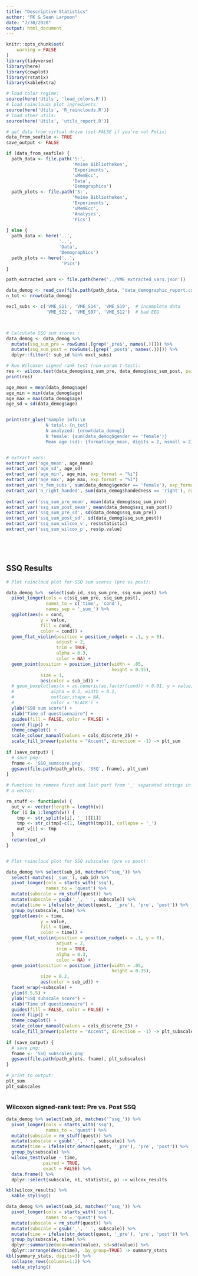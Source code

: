 ```yaml
---
title: "Descriptive Statistics"
author: "FK & Sean Larpoon"
date: "7/30/2020"
output: html_document
---
```


```r
knitr::opts_chunk$set(
	warning = FALSE
)
library(tidyverse)
library(here)
library(cowplot)
library(rstatix)
library(kableExtra)

# load color regime:
source(here('Utils', 'load_colors.R'))
# load rainclouds plot ingredients:
source(here('Utils', 'R_rainclouds.R'))
# load other utils:
source(here('Utils', 'utils_report.R'))

# get data from virtual drive (set FALSE if you're not Felix)
data_from_seafile <- TRUE
save_output <- FALSE

if (data_from_seafile) {
  path_data <- file.path('S:', 
                         'Meine Bibliotheken', 
                         'Experiments', 
                         'vMemEcc', 
                         'Data',  
                         'Demographics')
  path_plots <- file.path('S:', 
                         'Meine Bibliotheken', 
                         'Experiments', 
                         'vMemEcc',
                         'Analyses',
                         'Pics')
  
} else {
  path_data <- here('..', 
                    '..', 
                    'Data', 
                    'Demographics')
  path_plots <- here('..',
                     'Pics')
}

path_extracted_vars <- file.path(here('../VME_extracted_vars.json'))


```

```r

data_demog <- read_csv(file.path(path_data, "data_demographic_report.csv"))
n_tot <- nrow(data_demog)

excl_subs <- c('VME_S11', 'VME_S14', 'VME_S19',  # incomplete data
               'VME_S22', 'VME_S07', 'VME_S12')  # bad EEG



# Calculate SSQ sum scores :
data_demog <- data_demog %>%  
  mutate(ssq_sum_pre = rowSums(.[grep('_pre$', names(.))])) %>% 
  mutate(ssq_sum_post = rowSums(.[grep('_post$', names(.))])) %>% 
  dplyr::filter(! sub_id %in% excl_subs)

# Run Wilcoxon signed rank test (non-param t-test):
res <- wilcox.test(data_demog$ssq_sum_pre, data_demog$ssq_sum_post, paired = TRUE)
print(res)

age_mean = mean(data_demog$age)
age_min = min(data_demog$age)
age_max = max(data_demog$age)
age_sd = sd(data_demog$age)


print(str_glue("Sample info:\n
               N total: {n_tot}
               N analyzed: {nrow(data_demog)}
               N female: {sum(data_demog$gender == 'female')}
               Mean age (sd): {format(age_mean, digits = 2, nsmall = 2)} ({format(age_sd, nsmall = 2, digits = 2)})"))


# extract vars:
extract_var('age_mean', age_mean)
extract_var('age_sd', age_sd)
extract_var('age_min', age_min, exp_format = "%i")
extract_var('age_max', age_max, exp_format = "%i")
extract_var('n_fem_subs', sum(data_demog$gender == 'female'), exp_format = "%i")
extract_var('n_right_handed', sum(data_demog$handedness == 'right'), exp_format = "%i")
 
extract_var('ssq_sum_pre_mean', mean(data_demog$ssq_sum_pre))
extract_var('ssq_sum_post_mean', mean(data_demog$ssq_sum_post))
extract_var('ssq_sum_pre_sd', sd(data_demog$ssq_sum_pre))
extract_var('ssq_sum_post_sd', sd(data_demog$ssq_sum_post))
extract_var('ssq_sum_wilcox_v', res$statistic)
extract_var('ssq_sum_wilcox_p', res$p.value)






```

## SSQ Results 

```r

# Plot raincloud plot for SSQ sum scores (pre vs post):

data_demog %>%  select(sub_id, ssq_sum_pre, ssq_sum_post) %>% 
  pivot_longer(cols = c(ssq_sum_pre, ssq_sum_post), 
               names_to = c('time', 'cond'), 
               names_sep = '_sum_') %>%
  ggplot(aes(x = cond, 
             y = value, 
             fill = cond, 
             color = cond)) + 
  geom_flat_violin(position = position_nudge(x = .1, y = 0), 
                   adjust = 2, 
                   trim = TRUE, 
                   alpha = 0.3, 
                   color = NA) + 
  geom_point(position = position_jitter(width = .05, 
                                        height = 0.15), 
             size = 1, 
             aes(color = sub_id)) + 
  # geom_boxplot(aes(x = as.numeric(as.factor(cond)) + 0.01, y = value), 
  #              alpha = 0.3, width = 0.1, 
  #              outlier.shape = NA, 
  #              color = 'BLACK') + 
  ylab("SSQ sum score") +
  xlab("Time of questionnaire") + 
  guides(fill = FALSE, color = FALSE) +
  coord_flip() + 
  theme_cowplot() + 
  scale_colour_manual(values = cols_discrete_25) + 
  scale_fill_brewer(palette = "Accent", direction = -1) -> plt_sum
 
if (save_output) {
  # save png: 
  fname <- 'SSQ_sumscore.png'
  ggsave(file.path(path_plots, 'SSQ', fname), plt_sum)
}
 
# function to remove first and last part from '_' separated strings in 
# a vector:

rm_stuff <- function(v) {
  out_v <- vector(length = length(v))
  for (i in 1:length(v)) {
    tmp <- str_split(v[i], '_')[[1]]
    tmp <- str_c(tmp[-c(1, length(tmp))], collapse = '_')
    out_v[i] <- tmp
  }
  return(out_v)
}


# Plot raincloud plot for SSQ subscales (pre vs post):

data_demog %>% select(sub_id, matches('^ssq_')) %>% 
  select(-matches('_sum_'), sub_id) %>% 
  pivot_longer(cols = starts_with('ssq'), 
               names_to = 'quest') %>% 
  mutate(subscale = rm_stuff(quest)) %>% 
  mutate(subscale = gsub('_', ' ', subscale)) %>% 
  mutate(time = ifelse(str_detect(quest, '_pre'), 'pre', 'post')) %>% 
  group_by(subscale, time) %>% 
  ggplot(aes(x = time, 
             y = value, 
             fill = time, 
             color = time)) + 
  geom_flat_violin(position = position_nudge(x = .1, y = 0), 
                   adjust = 2, 
                   trim = TRUE, 
                   alpha = 0.3, 
                   color = NA) + 
  geom_point(position = position_jitter(width = .05, 
                                        height = 0.15), 
             size = 0.2, 
             aes(color = sub_id)) + 
  facet_wrap(~subscale) + 
  ylim(0.5,5) +
  ylab("SSQ subscale score") +
  xlab("Time of questionnaire") + 
  guides(fill = FALSE, color = FALSE) +
  coord_flip() + 
  theme_cowplot() + 
  scale_colour_manual(values = cols_discrete_25) + 
  scale_fill_brewer(palette = "Accent", direction = -1) -> plt_subscales
  
if (save_output) {
  # save png: 
  fname <- 'SSQ_subscales.png'
  ggsave(file.path(path_plots, fname), plt_subscales)
}
  
# print to output:
plt_sum
plt_subscales



```


### Wilcoxon signed-rank test: Pre vs. Post SSQ 

```r

data_demog %>% select(sub_id, matches('^ssq_')) %>% 
  pivot_longer(cols = starts_with('ssq'), 
               names_to = 'quest') %>% 
  mutate(subscale = rm_stuff(quest)) %>% 
  mutate(subscale = gsub('_', ' ', subscale)) %>% 
  mutate(time = ifelse(str_detect(quest, '_pre'), 'pre', 'post')) %>% 
  group_by(subscale) %>% 
  wilcox_test(value ~ time, 
              paired = TRUE, 
              exact = FALSE) %>%
  data.frame() %>% 
  dplyr::select(subscale, n1, statistic, p) -> wilcox_results

kbl(wilcox_results) %>% 
  kable_styling()

data_demog %>% select(sub_id, matches('^ssq_')) %>% 
  pivot_longer(cols = starts_with('ssq'), 
               names_to = 'quest') %>% 
  mutate(subscale = rm_stuff(quest)) %>% 
  mutate(subscale = gsub('_', ' ', subscale)) %>% 
  mutate(time = ifelse(str_detect(quest, '_pre'), 'pre', 'post')) %>% 
  group_by(subscale, time) %>% 
  dplyr::summarize(mean=mean(value), sd=sd(value)) %>% 
  dplyr::arrange(desc(time), .by_group=TRUE) -> summary_stats
kbl(summary_stats, digits=3) %>% 
  collapse_rows(columns=1:2) %>%
  kable_styling()


```


